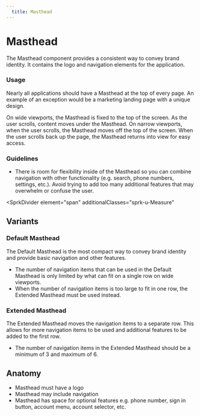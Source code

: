 ```yaml
---
  title: Masthead
---
```


# Masthead

The Masthead component provides a consistent
way to convey brand identity. It contains the
logo and navigation elements for the application.

<ComponentPreview
  componentName="masthead--default-story"
  hasReact
  hasAngular
  hasHTML
  maxWidth="100%"
  minHeight="20rem"
  titleAttr="Masthead Example"
/>

### Usage

Nearly all applications should have a Masthead
at the top of every page. An example of an
exception would be a marketing landing page
with a unique design.

On wide viewports, the Masthead is fixed to the
top of the screen. As the user scrolls, content
moves under the Masthead. On narrow viewports,
when the user scrolls, the Masthead moves off
the top of the screen. When the user scrolls back
up the page, the Masthead returns into view
for easy access.

### Guidelines

- There is room for flexibility inside of
the Masthead so you can combine navigation
with other functionality (e.g. search, phone
numbers, settings, etc.). Avoid trying to
add too many additional features that may
overwhelm or confuse the user.

<SprkDivider
 element="span"
 additionalClasses="sprk-u-Measure"
></SprkDivider>

## Variants

### Default Masthead

The Default Masthead is the most compact
way to convey brand identity and provide
basic navigation and other features.
- The number of navigation items that
can be used in the Default Masthead is
only limited by what can fit on a single
row on wide viewports.
- When the number of navigation items is
too large to fit in one row, the Extended
Masthead must be used instead.

<ComponentPreview
  componentName="masthead--default-story"
  hasReact
  hasAngular
  hasHTML
  maxWidth="100%"
  minHeight="20rem"
  titleAttr="Default Masthead Example"
/>

### Extended Masthead

The Extended Masthead moves the navigation
items to a separate row. This allows for
more navigation items to be used and
additional features to be added to the first row.
- The number of navigation items in the Extended
Masthead should be a minimum of 3 and maximum of 6.

<ComponentPreview
  componentName="masthead--extended"
  hasReact
  hasAngular
  hasHTML
  maxWidth="100%"
  minHeight="20rem"
  titleAttr="Extended Masthead Example"
/>

## Anatomy

- Masthead must have a logo
- Masthead may include navigation
- Masthead has space for optional features
e.g. phone number, sign in button, account menu,
account selector, etc.